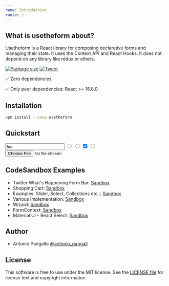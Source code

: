 ```yaml
---
name: Introduction
route: /
---
```



## What is usetheform about?

Usetheform is a React library for composing declarative forms and managing their state. It uses the Context API and React Hooks. It does not depend on any library like redux or others.

[![Package size](https://img.shields.io/bundlephobia/minzip/usetheform.svg)](https://bundlephobia.com/result?p=usetheform) [![Tweet](https://img.shields.io/twitter/url/http/shields.io.svg?style=social)](https://twitter.com/intent/tweet?text=React%20library%20for%20composing%20declarative%20forms%2C%20manage%20their%20state%2C%20handling%20their%20validation%20and%20much%20more&url=https://github.com/iusehooks/usetheform&hashtags=reactjs,webdev,javascript,forms,reacthooks)

✅ Zero dependencies 

✅ Only peer dependencies: React >= 16.8.0

## Installation

```sh
npm install --save usetheform
```

## Quickstart

<Playground>
  <Form>
    <Input type="text" name="name" value="foo" />
    <Input type="radio" name="sex" value="M" />
    <Input type="radio" name="sex" value="F" />
    <Input type="checkbox" name="one" checked />
    <Input type="checkbox" name="second" />
    <Input type="file" name="file" />
  </Form>
</Playground>

## CodeSandbox Examples

- Twitter What's Happening Form Bar: [Sandbox](https://codesandbox.io/s/twitter-bar-form-czx3o)
- Shopping Cart: [Sandbox](https://codesandbox.io/s/shopping-cart-97y5k)
- Examples: Slider, Select, Collections etc..: [Sandbox](https://codesandbox.io/s/formexample2-mmcjs)
- Various Implementation: [Sandbox](https://codesandbox.io/s/035l4l75ln)
- Wizard: [Sandbox](https://codesandbox.io/s/v680xok7k7)
- FormContext: [Sandbox](https://codesandbox.io/s/formcontext-ukvc5)
- Material UI - React Select: [Sandbox](https://codesandbox.io/s/materialuireactselect-6ufc2)

## Author

- Antonio Pangallo [@antonio_pangall](https://twitter.com/antonio_pangall)

## License

This software is free to use under the MIT license.
See the [LICENSE file](https://github.com/iusehooks/usetheform/blob/master/LICENSE.md) for license text and copyright information.
